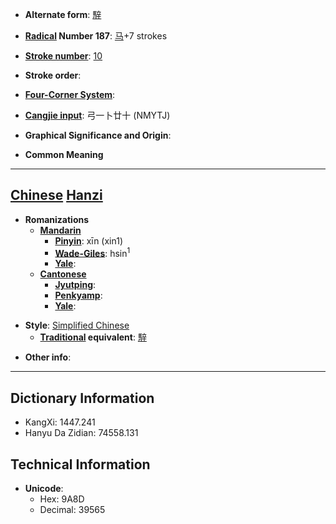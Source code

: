 * '''Alternate form''': [[騂]]

* '''[[Wiktionary:Chinese radical index| Radical]] Number 187''': [[Wiktionary:Chinese radical index 马|马]]+7 strokes

* '''[[Wiktionary:Chinese total strokes index|Stroke number]]''': [[Wiktionary:Chinese total strokes index 10|10]]

* '''Stroke order''': 

* '''[[Wiktionary:Chinese four corner index|Four-Corner System]]''': 

* '''[[Wiktionary:Chinese Cangjie index|Cangjie input]]''': 弓一卜廿十 (NMYTJ)

* '''Graphical Significance and Origin''': 

* '''Common Meaning'''

----

== [[Chinese]] [[Hanzi]] ==

* '''Romanizations'''
** '''[[Mandarin]]'''
*** '''[[Pinyin]]''': xīn (xin1)
*** '''[[Wade-Giles]]''': hsin<sup>1</sup>
*** '''[[Yale]]''': 
** '''[[Cantonese]]'''
*** '''[[Jyutping]]''':
*** '''[[Penkyamp]]''': 
*** '''[[Yale]]''': 

* '''Style''': [[Simplified Chinese]] 
** '''[[Traditional Chinese|Traditional]] equivalent''': [[騂]]

* '''Other info''': 

----

== Dictionary Information ==

* KangXi: 1447.241
* Hanyu Da Zidian: 74558.131

== Technical Information ==

* '''Unicode''':
** Hex: 9A8D
** Decimal: 39565